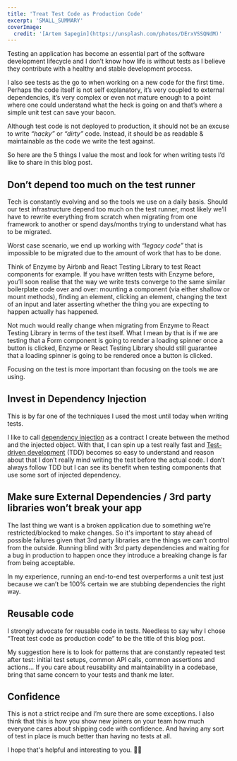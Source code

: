 ```yaml
---
title: 'Treat Test Code as Production Code'
excerpt: 'SMALL_SUMMARY'
coverImage:
  credit: '[Artem Sapegin](https://unsplash.com/photos/DErxVSSQNdM)'
---
```


Testing an application has become an essential part of the software development lifecycle and I don’t know how life is without tests as I believe they contribute with a healthy and stable development process.

I also see tests as the go to when working on a new code for the first time. 
Perhaps the code itself is not self explanatory, it’s very coupled to external dependencies, it’s very complex or even not mature enough to a point where one could understand what the heck is going on and that’s where a simple unit test can save your bacon.

Although test code is not deployed to production, it should not be an excuse to write _“hacky”_  or _“dirty”_ code. 
Instead, it should be as readable & maintainable as the code we write the test against.

So here are the 5 things I value the most and look for when writing tests I’d like to share in this blog post.

## Don’t depend too much on the test runner

Tech is constantly evolving and so the tools we use on a daily basis. 
Should our test infrastructure depend too much on the test runner, most likely we’ll have to rewrite everything from scratch when migrating from one framework to another or spend days/months trying to understand what has to be migrated. 

Worst case scenario, we end up working with _“legacy code”_ that is impossible to be migrated due to the amount of work that has to be done.

Think of Enzyme by Airbnb and React Testing Library to test React components for example.
If you have written tests with Enzyme before, you’ll soon realise that the way we write tests converge to the same similar boilerplate code over and over: mounting a component (via either shallow or mount methods), finding an element, clicking an element, changing the text of an input and later asserting whether the thing you are expecting to happen actually has happened.

Not much would really change when migrating from Enzyme to React Testing Library in terms of the test itself.
What I mean by that is if we are testing that a Form component is going to render a loading spinner once a button is clicked, Enzyme or React Testing Library should still guarantee that a loading spinner is going to be rendered once a button is clicked.

Focusing on the test is more important than focusing on the tools we are using.

## Invest in Dependency Injection

This is by far one of the techniques I used the most until today when writing tests.

I like to call [dependency injection](https://en.wikipedia.org/wiki/Dependency_injection) as a contract I create between the method and the injected object. 
With that, I can spin up a test really fast and [Test-driven development](https://en.wikipedia.org/wiki/Test-driven_development) (TDD) becomes so easy to understand and reason about that I don’t really mind writing the test before the actual code.
I don’t always follow TDD but I can see its benefit when testing components that use some sort of injected dependency. 

## Make sure External Dependencies / 3rd party libraries won’t break your app

The last thing we want is a broken application due to something we're restricted/blocked to make changes.
So it's important to stay ahead of possible failures given that 3rd party libraries are the things we can’t control from the outside.
Running blind with 3rd party dependencies and waiting for a bug in production to happen once they introduce a breaking change is far from being acceptable.

In my experience, running an end-to-end test overperforms a unit test just because we can’t be 100% certain we are stubbing dependencies the right way.

## Reusable code

I strongly advocate for reusable code in tests.
Needless to say why I chose “Treat test code as production code” to be the title of this blog post.

My suggestion here is to look for patterns that are constantly repeated test after test: initial test setups, common API calls, common assertions and actions...
If you care about reusability and maintainability in a codebase, bring that same concern to your tests and thank me later.

## Confidence

This is not a strict recipe and I’m sure there are some exceptions.
I also think that this is how you show new joiners on your team how much everyone cares about shipping code with confidence. 
And having any sort of test in place is much better than having no tests at all.

I hope that's helpful and interesting to you. 👋🏼
